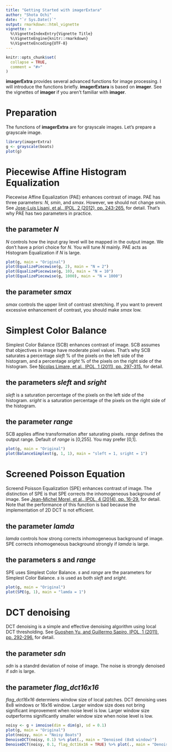 ```yaml
---
title: "Getting Started with imagerExtara"
author: "Shota Ochi"
date: "`r Sys.Date()`"
output: rmarkdown::html_vignette
vignette: >
  %\VignetteIndexEntry{Vignette Title}
  %\VignetteEngine{knitr::rmarkdown}
  %\VignetteEncoding{UTF-8}
---
```


```r
knitr::opts_chunk$set(
  collapse = TRUE,
  comment = "#>"
)
```
**imagerExtra** provides several advanced functions for image processing.
I will introduce the functions briefly.
**imagerExtara** is based on **imager**.
See the vignettes of **imager** if you aren't familiar with **imager**.

# Preparation
The functions of **imagerExtra** are for grayscale images.
Let's prepare a grayscale image.

```r
library(imagerExtra)
g <- grayscale(boats)
plot(g)
```



# Piecewise Affine Histogram Equalization

Piecewise Affine Equalization (PAE) enhances contrast of image.
PAE has three parameters: *N*, *smin*, and *smax*.
However, we should not change *smin*. See [Jose-Luis Lisani, et al., IPOL, 2 (2012), pp. 243-265.](https://doi.org/10.5201/ipol.2012.lps-pae) for detail.
That's why PAE has two parameters in practice.

## the parameter *N*
*N* controls how the input gray level will be mapped in the output image. 
We don't have a priori choice for *N*. You will tune *N* mainly.
PAE acts as Histogram Equalization if *N* is large.
```r
plot(g, main = "Original")
plot(EqualizePiecewise(g, 2), main = "N = 2")
plot(EqualizePiecewise(g, 10), main = "N = 10")
plot(EqualizePiecewise(g, 1000), main = "N = 1000")
```

## the parameter *smax*
*smax* controls the upper limit of contrast stretching.
If you want to prevent excessive enhancement of contrast, you should make *smax* low.



# Simplest Color Balance

Simplest Color Balance (SCB) enhances contrast of image.
SCB assumes that objectives in image have moderate pixel values.
That's why SCB saturates a percentage *sleft* % of the pixels on the left side of the histogram, and a percentage *sright* % of the pixels on the right side of the histogram.
See [Nicolas Limare, et al., IPOL, 1 (2011), pp. 297-315.](https://doi.org/10.5201/ipol.2011.llmps-scb) for detail.

## the parameters *sleft* and *sright*
*sleft* is a saturation percentage of the pixels on the left side of the histogram.
*sright* is a saturation percentage of the pixels on the right side of the histogram.

## the parameter *range*
SCB applies affine transformation after saturating pixels.
*range* defines the output range.
Default of *range* is [0,255]. You may prefer [0,1].
```r
plot(g, main = "Original")
plot(BalanceSimplest(g, 1, 1), main = "sleft = 1, sright = 1")
```



# Screened Poisson Equation
Screend Poisson Equalization (SPE) enhances contrast of image.
The distinction of SPE is that SPE corrects the inhomogeneous background of image.
See [Jean-Michel Morel, et al., IPOL, 4 (2014), pp. 16-29.](https://doi.org/10.5201/ipol.2014.84) for detail.
Note that the performance of this function is bad because the implementation of 2D DCT is not efficient.

## the parameter *lamda*
*lamda* controls how strong corrects inhomogeneous background of image.
SPE corrects inhomogeneous background strongly if *lamda* is large.

## the parameters *s* and *range*
SPE uses Simplest Color Balance. *s* and *range* are the parameters for Simplest Color Balance.
*s* is used as both *sleft* and *sright*.
```r
plot(g, main = "Original")
plot(SPE(g, 1), main = "lamda = 1")
```


# DCT denoising
DCT denoising is a simple and effective denoising algorithm using local DCT thresholding.
See [Guoshen Yu, and Guillermo Sapiro, IPOL, 1 (2011), pp. 292-296.](https://doi.org/10.5201/ipol.2011.ys-dct) for detail.

## the parameter *sdn*
*sdn* is a standrd deviation of noise of image.
The noise is strongly denoised if *sdn* is large.

## the parameter *flag_dct16x16*
*flag_dct16x16* determiens window size of local patches. DCT denoising uses 8x8 windows or 16x16 window.
Larger window size does not bring significant improvement when noise level is low.
Larger window size outperforms significantly smaller window size when noise level is low.
```r
noisy <- g + imnoise(dim = dim(g), sd = 0.1)
plot(g, main = "Original")
plot(noisy, main = "Noisy Boats")
DenoiseDCT(noisy, 0.1) %>% plot(., main = "Denoised (8x8 window)")
DenoiseDCT(noisy, 0.1, flag_dct16x16 = TRUE) %>% plot(., main = "Denoised (16x16 window)")
```